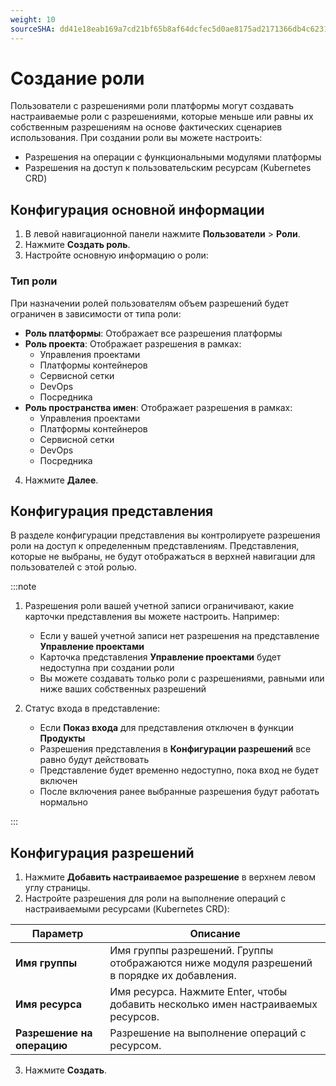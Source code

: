 ```yaml
---
weight: 10
sourceSHA: dd41e18eab169a7cd21bf65b8af64dcfec5d0ae8175ad2171366db4c6231b4c5
---
```


# Создание роли

Пользователи с разрешениями роли платформы могут создавать настраиваемые роли с разрешениями, которые меньше или равны их собственным разрешениям на основе фактических сценариев использования. При создании роли вы можете настроить:

- Разрешения на операции с функциональными модулями платформы
- Разрешения на доступ к пользовательским ресурсам (Kubernetes CRD)

## Конфигурация основной информации

1. В левой навигационной панели нажмите **Пользователи** > **Роли**.
2. Нажмите **Создать роль**.
3. Настройте основную информацию о роли:

### Тип роли

При назначении ролей пользователям объем разрешений будет ограничен в зависимости от типа роли:

- **Роль платформы**: Отображает все разрешения платформы
- **Роль проекта**: Отображает разрешения в рамках:
  - Управления проектами
  - Платформы контейнеров
  - Сервисной сетки
  - DevOps
  - Посредника
- **Роль пространства имен**: Отображает разрешения в рамках:
  - Управления проектами
  - Платформы контейнеров
  - Сервисной сетки
  - DevOps
  - Посредника

4. Нажмите **Далее**.

## Конфигурация представления

В разделе конфигурации представления вы контролируете разрешения роли на доступ к определенным представлениям. Представления, которые не выбраны, не будут отображаться в верхней навигации для пользователей с этой ролью.

:::note

1. Разрешения роли вашей учетной записи ограничивают, какие карточки представления вы можете настроить. Например:
   - Если у вашей учетной записи нет разрешения на представление **Управление проектами**
   - Карточка представления **Управление проектами** будет недоступна при создании роли
   - Вы можете создавать только роли с разрешениями, равными или ниже ваших собственных разрешений

2. Статус входа в представление:
   - Если **Показ входа** для представления отключен в функции **Продукты**
   - Разрешения представления в **Конфигурации разрешений** все равно будут действовать
   - Представление будет временно недоступно, пока вход не будет включен
   - После включения ранее выбранные разрешения будут работать нормально

:::

## Конфигурация разрешений

1. Нажмите **Добавить настраиваемое разрешение** в верхнем левом углу страницы.
2. Настройте разрешения для роли на выполнение операций с настраиваемыми ресурсами (Kubernetes CRD):

| Параметр                | Описание                                                                                                      |
| ----------------------- | ---------------------------------------------------------------------------------------------------------------- |
| **Имя группы**          | Имя группы разрешений. Группы отображаются ниже модуля разрешений в порядке их добавления.                     |
| **Имя ресурса**        | Имя ресурса. Нажмите Enter, чтобы добавить несколько имен настраиваемых ресурсов.                              |
| **Разрешение на операцию** | Разрешение на выполнение операций с ресурсом.                                                                    |

3. Нажмите **Создать**.
